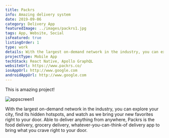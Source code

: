 ```yaml
---
title: Packrs
info: Amazing delivery system
date: 2019-09-06
category: Delivery App
featuredImage: ../images/packrs1.jpg
tags: App, Website, Social
isFeatured: true
listingOrder: 1
type: work
details: With the largest on-demand network in the industry, you can explore your city, find its hidden hotspots, and watch as we bring your new favorites right to your door. Able to deliver anything from anywhere, Packrs is the food delivery, grocery delivery, whatever-you-can-think-of delivery app to bring what you crave right to your door.
projectType: Mobile App
techStack: React Native, Apollo GraphQL
websiteUrl: https://www.packrs.co/
iosAppUrl: http://www.google.com
androidAppUrl: http://www.google.com
---
```


This is amazing project!

![appscreen1](../images/packrs1.jpg)

With the largest on-demand network in the industry, you can explore your city, find its hidden hotspots, and watch as we bring your new favorites right to your door. Able to deliver anything from anywhere, Packrs is the food delivery, grocery delivery, whatever-you-can-think-of delivery app to bring what you crave right to your door.
